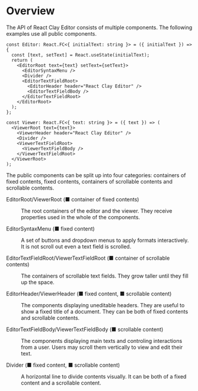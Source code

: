 
<Meta title="API/Overview" />


# Overview

The API of React Clay Editor consists of multiple components. The following examples use all public components.

```tsx
const Editor: React.FC<{ initialText: string }> = ({ initialText }) => {
  const [text, setText] = React.useState(initialText);
  return (
    <EditorRoot text={text} setText={setText}>
      <EditorSyntaxMenu />
      <Divider />
      <EditorTextFieldRoot>
        <EditorHeader header="React Clay Editor" />
        <EditorTextFieldBody />
      </EditorTextFieldRoot>
    </EditorRoot>
  );
};
```

```tsx
const Viewer: React.FC<{ text: string }> = ({ text }) => (
  <ViewerRoot text={text}>
    <ViewerHeader header="React Clay Editor" />
    <Divider />
    <ViewerTextFieldRoot>
      <ViewerTextFieldBody />
    </ViewerTextFieldRoot>
  </ViewerRoot>
);
```

The public components can be split up into four categories: containers of fixed contents, fixed contents, containers of
scrollable contents and scrollable contents.

<div style={{ display: 'flex', justifyContent: 'center' }}>
  <Api colorized="all" />
</div>

<dl>
  <dt>
    <p>
      EditorRoot/ViewerRoot (<span style={{ color: colorPalette.fixedContainer }}>■</span> container of fixed contents)
    </p>
  </dt>
  <dd>
    <p>
      The root containers of the editor and the viewer. They receive properties used in the whole of the components.
    </p>
  </dd>
  <dt>
    <p>
      EditorSyntaxMenu (<span style={{ color: colorPalette.fixedContent }}>■</span> fixed content)
    </p>
  </dt>
  <dd>
    <p>
      A set of buttons and dropdown menus to apply formats interactively. It is not scroll out even a text field is
      scrolled.
    </p>
  </dd>
  <dt>
    <p>
      EditorTextFieldRoot/ViewerTextFieldRoot (<span style={{ color: colorPalette.scrollableContainer }}>■</span>
      container of scrollable contents)
    </p>
  </dt>
  <dd>
    <p>The containers of scrollable text fields. They grow taller until they fill up the space.</p>
  </dd>
  <dt>
    <p>
      EditorHeader/ViewerHeader (<span style={{ color: colorPalette.fixedContent }}>■</span> fixed content,
      <span style={{ color: colorPalette.scrollableContent }}>■</span>
      scrollable content)
    </p>
  </dt>
  <dd>
    <p>
      The components displaying uneditable headers. They are useful to show a fixed title of a document. They can be
      both of fixed contents and scrollable contents.
    </p>
  </dd>
  <dt>
    <p>
      EditorTextFieldBody/ViewerTextFieldBody (<span style={{ color: colorPalette.scrollableContent }}>■</span>
      scrollable content)
    </p>
  </dt>
  <dd>
    <p>
      The components displaying main texts and controling interactions from a user. Users may scroll them vertically to
      view and edit their text.
    </p>
  </dd>
  <dt>
    <p>
      Divider (<span style={{ color: colorPalette.fixedContent }}>■</span> fixed content,
      <span style={{ color: colorPalette.scrollableContent }}>■</span>
      scrollable content)
    </p>
  </dt>
  <dd>
    <p>A horizontal line to divide contents visually. It can be both of a fixed content and a scrollable content.</p>
  </dd>
</dl>
